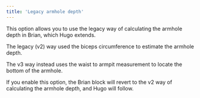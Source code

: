 ```yaml
---
title: 'Legacy armhole depth'
---
```


This option allows you to use the legacy way of calculating the armhole depth in Brian, which Hugo extends.

The legacy (v2) way used the biceps circumference to estimate the armhole depth.

The v3 way instead uses the waist to armpit measurement to locate the bottom of the armhole.

If you enable this option, the Brian block will revert to the v2 way of calculating the armhole depth, and Hugo will follow.
